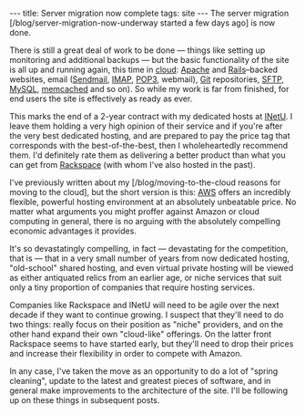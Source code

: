 ---
title: Server migration now complete
tags: site
---
The server migration [/blog/server-migration-now-underway started a few days ago] is now done.

There is still a great deal of work to be done &mdash; things like setting up monitoring and additional backups &mdash; but the basic functionality of the site is all up and running again, this time in [[cloud]]: [[Apache]] and [[Rails]]–backed websites, email ([[Sendmail]], [[IMAP]], [[POP3]], webmail), [[Git]] repositories, [[SFTP]], [[MySQL]], [[memcached]] and so on). So while my work is far from finished, for end users the site is effectively as ready as ever.

This marks the end of a 2-year contract with my dedicated hosts at [[INetU]]. I leave them holding a very high opinion of their service and if you're after the very best dedicated hosting, and are prepared to pay the price tag that corresponds with the best-of-the-best, then I wholeheartedly recommend them. I'd definitely rate them as delivering a better product than what you can get from [[Rackspace]] (with whom I've also hosted in the past).

I've previously written about my [/blog/moving-to-the-cloud reasons for moving to the cloud], but the short version is this: [[AWS]] offers an incredibly flexible, powerful hosting environment at an absolutely unbeatable price. No matter what arguments you might proffer against Amazon or cloud computing in general, there is no arguing with the absolutely compelling economic advantages it provides.

It's so devastatingly compelling, in fact &mdash; devastating for the competition, that is &mdash; that in a very small number of years from now dedicated hosting, "old-school" shared hosting, and even virtual private hosting will be viewed as either antiquated relics from an earlier age, or niche services that suit only a tiny proportion of companies that require hosting services.

Companies like Rackspace and INetU will need to be agile over the next decade if they want to continue growing. I suspect that they'll need to do two things: really focus on their position as "niche" providers, and on the other hand expand their own "cloud-like" offerings. On the latter front Rackspace seems to have started early, but they'll need to drop their prices and increase their flexibility in order to compete with Amazon.

In any case, I've taken the move as an opportunity to do a lot of "spring cleaning", update to the latest and greatest pieces of software, and in general make improvements to the architecture of the site. I'll be following up on these things in subsequent posts.
